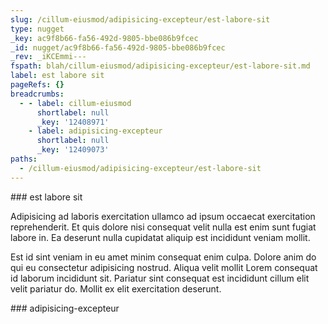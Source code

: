 ```yaml
---
slug: /cillum-eiusmod/adipisicing-excepteur/est-labore-sit
type: nugget
_key: ac9f8b66-fa56-492d-9805-bbe086b9fcec
_id: nugget/ac9f8b66-fa56-492d-9805-bbe086b9fcec
_rev: _iKCEmmi---
fspath: blah/cillum-eiusmod/adipisicing-excepteur/est-labore-sit.md
label: est labore sit
pageRefs: {}
breadcrumbs:
  - - label: cillum-eiusmod
      shortlabel: null
      _key: '12408971'
    - label: adipisicing-excepteur
      shortlabel: null
      _key: '12409073'
paths:
  - /cillum-eiusmod/adipisicing-excepteur/est-labore-sit
---
```


<NuggetArea>
<Nugget slug="/cillum-eiusmod/adipisicing-excepteur/est-labore-sit" type="nugget" _key="ac9f8b66-fa56-492d-9805-bbe086b9fcec" _id="nugget/ac9f8b66-fa56-492d-9805-bbe086b9fcec" _rev="_iKCEmmi---" fspath="blah/cillum-eiusmod/adipisicing-excepteur/est-labore-sit.md" label="est labore sit" paths="/cillum-eiusmod/adipisicing-excepteur/est-labore-sit">
<NuggetBody>
### est labore sit

Adipisicing ad laboris exercitation ullamco ad ipsum occaecat exercitation reprehenderit. Et quis dolore nisi consequat velit nulla est enim sunt fugiat labore in. Ea deserunt nulla cupidatat aliquip est incididunt veniam mollit.

Est id sint veniam in eu amet minim consequat enim culpa. Dolore anim do qui eu consectetur adipisicing nostrud. Aliqua velit mollit Lorem consequat id laborum incididunt sit. Pariatur sint consequat est incididunt cillum elit velit pariatur do. Mollit ex elit exercitation deserunt.

</NuggetBody>
<Breadcrumbs>
<Crumbs>
<Crumb _key="12408971" label="cillum-eiusmod" /><Crumb _key="12409073" label="adipisicing-excepteur" />
</Crumbs>
</Breadcrumbs>
</Nugget>

<NuggetsInbound>
</NuggetsInbound>
<NuggetsOutbound>
</NuggetsOutbound>
</NuggetArea>
<PassagesInbound>
<Passage direction="inbound" type="passage" _key="12409073" _id="passage/12409073" _rev="_iKCEmmK--A" label="adipisicing-excepteur" passage="adipisicing-excepteur" fspath="blah/cillum-eiusmod/adipisicing-excepteur" paths="/cillum-eiusmod/adipisicing-excepteur" slug="/cillum-eiusmod/adipisicing-excepteur">
<NuggetBody>
### adipisicing-excepteur

</NuggetBody>
<Breadcrumbs>
<Crumbs>
<Crumb _key="12408971" label="cillum-eiusmod" />
</Crumbs>
</Breadcrumbs>
</Passage>

</PassagesInbound>
<PassagesOutbound>
</PassagesOutbound>